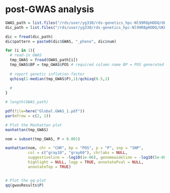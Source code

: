 # post-GWAS analysis
```r
GWAS_path = list.files("/rds/user/yg330/rds-genetics_hpc-Nl99R8pHODQ/UKB/Imaging_genetics/yg330/MRI_Global_GWAS/", pattern = ".fastGWA", full.names = TRUE)
dic_path = list.files("/rds/user/yg330/rds-genetics_hpc-Nl99R8pHODQ/UKB/Imaging_genetics/yg330/MRI_Global_GWAS/", pattern = "number.to.pheno.key", full.names = TRUE)

dic = fread(dic_path)
dic$pattern = paste0(dic$GWAS, "_pheno", dic$num)

for (i in 1){
  # read-in GWAS
  tmp_GWAS = fread(GWAS_path[i])
  tmp_GWAS$BP = tmp_GWAS$POS # required column name BP = POS generated from fastGWA
  
  # report genetic inflation factor
  qchisq(1-median(tmp_GWAS$P),1)/qchisq(0.5,1)
  
  # 
}

# length(GWAS_path)

pdf(file=here("Global.GWAS_1.pdf"))
par(mfrow = c(2, 1))

# Plot the Manhattan plot
manhattan(tmp_GWAS)

nom = subset(tmp_GWAS, P < 0.001)

manhattan(nom, chr = "CHR", bp = "POS", p = "P", snp = "SNP",
          col = c("gray10", "gray60"), chrlabs = NULL,
          suggestiveline = -log10(1e-06), genomewideline = -log10(5e-08),
          highlight = NULL, logp = TRUE, annotatePval = NULL,
          annotateTop = TRUE)


# Plot the qq-plot
qq(gwasResults$P)


```
